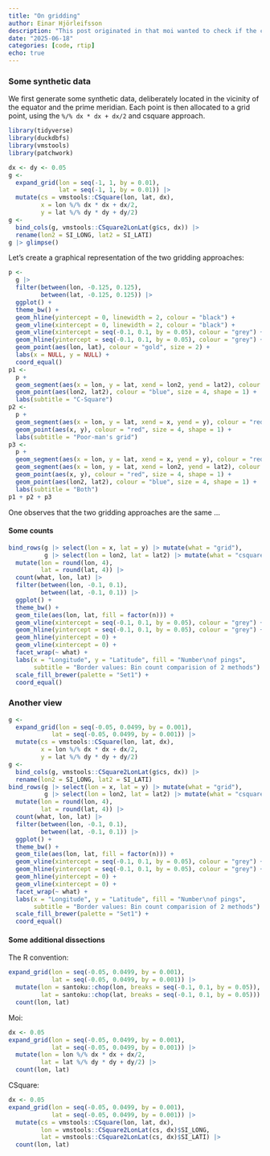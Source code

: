 ```yaml
---
title: "On gridding"
author: Einar Hjörleifsson
description: "This post originated in that moi wanted to check if the code 'x = lon %/% dx * dx + dx/2' would give the same results as CSquare gridding as implemented in {vmstools}. Short answer is no. The former is more consistent, always resulting in binning such that if a value is exactly at 'grid'-boundary it is included if on the lower boundary, excluded if on the upper boundary. In the {vmstools}-csquare case this depends on the global quarters. Now, somebody may argue that the practical consequences is miniscule and I would fully concur :-) Say so because a very small portion of real numeric data will be exactly on the grid boundary as focused on here. Leaving the devil in the details aside, the main message is that using 'x = lon %/% dx * dx + dx/2' is OK to use within R, arrow or duckdb code workflow. Why is this important? Because in the latter two workflows a csquare algorithm is not available/implemented."
date: "2025-06-18"
categories: [code, rtip]
echo: true
---
```


### Some synthetic data

We first generate some synthetic data, deliberately located in the vicinity of the equator and the prime meridian. Each point is then allocated to a grid point, using the `%/% dx * dx + dx/2` and csquare approach.

```r
library(tidyverse)
library(duckdbfs)
library(vmstools)
library(patchwork)

dx <- dy <- 0.05
g <- 
  expand_grid(lon = seq(-1, 1, by = 0.01),
              lat = seq(-1, 1, by = 0.01)) |> 
  mutate(cs = vmstools::CSquare(lon, lat, dx),
         x = lon %/% dx * dx + dx/2,
         y = lat %/% dy * dy + dy/2)
g <-
  bind_cols(g, vmstools::CSquare2LonLat(g$cs, dx)) |> 
  rename(lon2 = SI_LONG, lat2 = SI_LATI)
g |> glimpse()
```

Let's create a graphical representation of the two gridding approaches:

```r
p <- 
  g |> 
  filter(between(lon, -0.125, 0.125),
         between(lat, -0.125, 0.125)) |> 
  ggplot() +
  theme_bw() +
  geom_hline(yintercept = 0, linewidth = 2, colour = "black") +
  geom_vline(xintercept = 0, linewidth = 2, colour = "black") +
  geom_vline(xintercept = seq(-0.1, 0.1, by = 0.05), colour = "grey") +
  geom_hline(yintercept = seq(-0.1, 0.1, by = 0.05), colour = "grey") +
  geom_point(aes(lon, lat), colour = "gold", size = 2) +
  labs(x = NULL, y = NULL) +
  coord_equal()
p1 <- 
  p +
  geom_segment(aes(x = lon, y = lat, xend = lon2, yend = lat2), colour = "blue") +
  geom_point(aes(lon2, lat2), colour = "blue", size = 4, shape = 1) +
  labs(subtitle = "C-Square")
p2 <-
  p +
  geom_segment(aes(x = lon, y = lat, xend = x, yend = y), colour = "red") +
  geom_point(aes(x, y), colour = "red", size = 4, shape = 1) +
  labs(subtitle = "Poor-man's grid")
p3 <-
  p +
  geom_segment(aes(x = lon, y = lat, xend = x, yend = y), colour = "red") +
  geom_segment(aes(x = lon, y = lat, xend = lon2, yend = lat2), colour = "blue") +
  geom_point(aes(x, y), colour = "red", size = 4, shape = 1) +
  geom_point(aes(lon2, lat2), colour = "blue", size = 4, shape = 1) +
  labs(subtitle = "Both")
p1 + p2 + p3
```

One observes that the two gridding approaches are the same ...

#### Some counts

```r
bind_rows(g |> select(lon = x, lat = y) |> mutate(what = "grid"),
          g |> select(lon = lon2, lat = lat2) |> mutate(what = "csquare")) |> 
  mutate(lon = round(lon, 4),
         lat = round(lat, 4)) |> 
  count(what, lon, lat) |> 
  filter(between(lon, -0.1, 0.1),
         between(lat, -0.1, 0.1)) |> 
  ggplot() +
  theme_bw() +
  geom_tile(aes(lon, lat, fill = factor(n))) +
  geom_vline(xintercept = seq(-0.1, 0.1, by = 0.05), colour = "grey") +
  geom_hline(yintercept = seq(-0.1, 0.1, by = 0.05), colour = "grey") +
  geom_hline(yintercept = 0) +
  geom_vline(xintercept = 0) +
  facet_wrap(~ what) +
  labs(x = "Longitude", y = "Latitude", fill = "Number\nof pings",
       subtitle = "Border values: Bin count comparision of 2 methods") +
  scale_fill_brewer(palette = "Set1") +
  coord_equal()
```

### Another view

```r
g <- 
  expand_grid(lon = seq(-0.05, 0.0499, by = 0.001),
            lat = seq(-0.05, 0.0499, by = 0.001)) |> 
  mutate(cs = vmstools::CSquare(lon, lat, dx),
         x = lon %/% dx * dx + dx/2,
         y = lat %/% dy * dy + dy/2)
g <-
  bind_cols(g, vmstools::CSquare2LonLat(g$cs, dx)) |> 
  rename(lon2 = SI_LONG, lat2 = SI_LATI)
bind_rows(g |> select(lon = x, lat = y) |> mutate(what = "grid"),
          g |> select(lon = lon2, lat = lat2) |> mutate(what = "csquare")) |> 
  mutate(lon = round(lon, 4),
         lat = round(lat, 4)) |> 
  count(what, lon, lat) |> 
  filter(between(lon, -0.1, 0.1),
         between(lat, -0.1, 0.1)) |> 
  ggplot() +
  theme_bw() +
  geom_tile(aes(lon, lat, fill = factor(n))) +
  geom_vline(xintercept = seq(-0.1, 0.1, by = 0.05), colour = "grey") +
  geom_hline(yintercept = seq(-0.1, 0.1, by = 0.05), colour = "grey") +
  geom_hline(yintercept = 0) +
  geom_vline(xintercept = 0) +
  facet_wrap(~ what) +
  labs(x = "Longitude", y = "Latitude", fill = "Number\nof pings",
       subtitle = "Border values: Bin count comparision of 2 methods") +
  scale_fill_brewer(palette = "Set1") +
  coord_equal()
```

#### Some additional dissections

The R convention:

```r
expand_grid(lon = seq(-0.05, 0.0499, by = 0.001),
            lat = seq(-0.05, 0.0499, by = 0.001)) |> 
  mutate(lon = santoku::chop(lon, breaks = seq(-0.1, 0.1, by = 0.05)),
         lat = santoku::chop(lat, breaks = seq(-0.1, 0.1, by = 0.05))) |> 
  count(lon, lat)
```

Moi:

```r
dx <- 0.05
expand_grid(lon = seq(-0.05, 0.0499, by = 0.001),
            lat = seq(-0.05, 0.0499, by = 0.001)) |> 
  mutate(lon = lon %/% dx * dx + dx/2,
         lat = lat %/% dy * dy + dy/2) |> 
  count(lon, lat)
```

CSquare:

```r
dx <- 0.05
expand_grid(lon = seq(-0.05, 0.0499, by = 0.001),
            lat = seq(-0.05, 0.0499, by = 0.001)) |> 
  mutate(cs = vmstools::CSquare(lon, lat, dx),
         lon = vmstools::CSquare2LonLat(cs, dx)$SI_LONG,
         lat = vmstools::CSquare2LonLat(cs, dx)$SI_LATI) |> 
  count(lon, lat)
```

